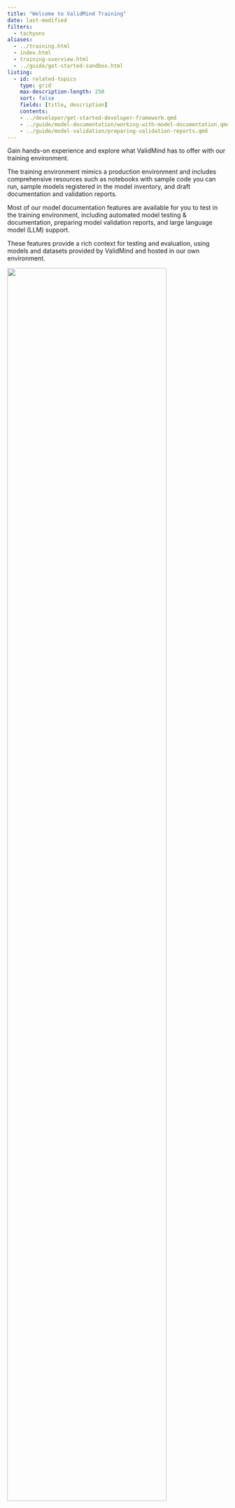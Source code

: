 ```yaml
---
title: "Welcome to ValidMind Training"
date: last-modified
filters:
  - tachyons
aliases:
  - ../training.html
  - index.html
  - training-overview.html
  - ../guide/get-started-sandbox.html
listing:
  - id: related-topics
    type: grid
    max-description-length: 250
    sort: false
    fields: [title, description]
    contents:
    - ../developer/get-started-developer-framework.qmd
    - ../guide/model-documentation/working-with-model-documentation.qmd
    - ../guide/model-validation/preparing-validation-reports.qmd
---
```


Gain hands-on experience and explore what ValidMind has to offer with our training environment. 

The training environment mimics a production environment and includes comprehensive resources such as notebooks with sample code you can run, sample models registered in the model inventory, and draft documentation and validation reports.

:::: {.flex .flex-wrap .justify-around}

::: {.w-50-ns}

Most of our model documentation features are available for you to test in the training environment, including automated model testing & documentation, preparing model validation reports, and large language model (LLM) support. 

These features provide a rich context for testing and evaluation, using models and datasets provided by ValidMind and hosted in our own environment. 

:::

::: {.w-40-ns}

<!-- Using the variable in alt text messes up the image display  -->

![](/assets/img/validmind-demo-compact.png){width=85% fig-alt="An image showing the main ValidMind Platform UI main dashboard"}

:::

::::

::: {.prereq}

## {{< fa graduation-cap >}} Onboarding

Step-by-step instructions: 

1. Get your access credentials from ValidMind. 

   If you haven't reached out to us yet, email <info@validmind.ai> to enquire about access to the training environment.

<!--- FUTURE step for self-signup
1. Get your access credentials for the {{< var vm.platform >}} by signing up with ValidMind: [{{< var url.us1 >}}]({{< var url.us1 >}})
   
   This is the login URL for our {{< var vm.platform >}} where you can look at the model inventory for the different models. 
--->

2. When you receive your access credentials, make sure you can log in:

   - **ValidMind Jupyter Hub** — <https://jupyterhub.validmind.ai/>
   - **{{< var validmind.platform >}}** — [{{< var url.us1 >}}]({{< var url.us1 >}})

3. Join a kick-off session with ValidMind to get a free instructor-led hands-on demo.

   After we have received your request to try out the training environment, we will contact you to set up a kick-off session.

4. Try the training environment — [Getting started](#getting-started)

::: {.callout-important title="For testing and evaluation purposes only"}
Do not upload proprietary information — the training environment environment is not to be used for production. If you have questions about testing in the training environment, please [provide feedback or ask for help](#provide-feedback-or-get-help).
:::

:::

## Getting started

What you try out first in the training environment depends on your role: 


### For model developers

:::: {.flex .flex-wrap .justify-around}

::: {.w-60-ns}

- Initialize the ValidMind Library
- Start the model development process
- Edit model documentation
- Collaborate with others
- Implement custom tests and integrate external test providers
- Finalize testing and documentation
- View documentation activity
- Submit for approval

:::

::: {.w-40-ns}

<div style="position: relative; display: inline-block; box-shadow: 2px 2px 4px rgba(0, 0, 0, 0.2); border-radius: 5px; border: 1px solid #222425;">
  <iframe src="training-for-model-developers.html" width="270" height="125" style="border:none; border-radius: 5px;"></iframe>
  <a href="training-for-model-developers.html" target="_blank" style="position: absolute; top: 0; left: 0; width: 100%; height: 100%; z-index: 10;"></a>
</div>

:::

::::

### For model validators

:::: {.flex .flex-wrap .justify-around}

::: {.w-60-ns}

- Review model documentation
- Analyze test results
- Add findings, assess compliance and link evidence
- Prepare validation reports
- Submit for review and approval

:::

::: {.w-40-ns}

<div style="position: relative; display: inline-block; box-shadow: 2px 2px 4px rgba(0, 0, 0, 0.2); border-radius: 5px; border: 1px solid #222425;">
  <iframe src="training-for-model-validators.html" width="270" height="125" style="border:none; border-radius: 5px;"></iframe>
  <a href="training-for-model-validators.html" target="_blank" style="position: absolute; top: 0; left: 0; width: 100%; height: 100%; z-index: 10;"></a>
</div>

:::

::::

### For administrators

:::: {.flex .flex-wrap .justify-around}

::: {.w-60-ns}

- Set up your organization
- Onboard users
- Manage roles, permissions, and groups
- Manage templates
- Manage workflows

:::

::: {.w-40-ns}

<div style="position: relative; display: inline-block; box-shadow: 2px 2px 4px rgba(0, 0, 0, 0.2); border-radius: 5px; border: 1px solid #222425;">
  <iframe src="training-for-administrators.html" width="270" height="125" style="border:none; border-radius: 5px;"></iframe>
  <a href="training-for-administrators.html" target="_blank" style="position: absolute; top: 0; left: 0; width: 100%; height: 100%; z-index: 10;"></a>
</div>

:::

::::

## Sample models

Sample models registered in the [model inventory](https://app.prod.validmind.ai/model-inventory) include:

- Housing prices prediction model
- Credit risk scorecard model
- Customer churn prediction model
- Interest rate time series forecasting model
- Large language model (LLM) demo application

Please note that we make updates to the models and datasets available in the training environment from time to time to provide you with our latest features. 

## Sample notebooks 

Each interactive notebook includes the sample code needed to automatically document a model: 

Notebook | Inventory model |
----------|-----------------|
| **[Quickstart for model documentation](https://jupyterhub.validmind.ai/hub/user-redirect/lab/tree/quickstart_customer_churn_full_suite.ipynb)**<br>Gets you started with the basic process of documenting models with ValidMind, from the {{< var vm.developer >}} to the {{< var vm.platform >}}. | [Demo] Customer Churn Model
| **[ValidMind introduction for model developers](https://jupyterhub.validmind.ai/hub/user-redirect/lab/tree/tutorials/intro_for_model_developers.ipynb)**<br>Learn how the end-to-end documentation process works based on common scenarios you encounter in model development settings. | [Demo] Customer Churn Model
| **[Document an application scorecard model](https://jupyterhub.validmind.ai/hub/user-redirect/lab/tree/code_samples/credit_risk/application_scorecard_demo.ipynb)**<br>Guides you through building and documenting an application scorecard model using the Lending Club sample dataset from Kaggle. | [Demo] Credit Risk Model
| **[Prompt validation for large language models (LLMs)](https://jupyterhub.validmind.ai/hub/user-redirect/lab/tree/code_samples/nlp_and_llm/foundation_models_integration_demo.ipynb)**<br>Run and document prompt validation tests for a large language model (LLM) specialized in sentiment analysis for financial news. | [Demo] Foundation Model - Text Sentiment Analysis
: Interactive sample notebooks {.hover tbl-colwidths="[65,35]"}

<!--- | Yes<br> | N/A | Credit Risk Model --->

## Provide feedback or get help
 
### Join our Slack community

Have feedback or questions? 

   - We sponsor a Slack community where you can **provide feedback** or **ask questions** — [Join Our Community Slack](/about/contributing/join-community.qmd){target="_blank"}.
   - There is a **dedicated channel for support** — [#community-support](https://validmind.slack.com/archives/C05FUFY9C4S). 

Our growing Slack community is not just for our products but also aims to foster discussions between AI risk practitioners and those involved in model risk management (MRM). Feel free to take a look around the other channels that are available and stay a while. 

### Get support 

To get help from a human, send an email to <support@validmind.ai>.

## Related topics 

:::{#related-topics}
:::